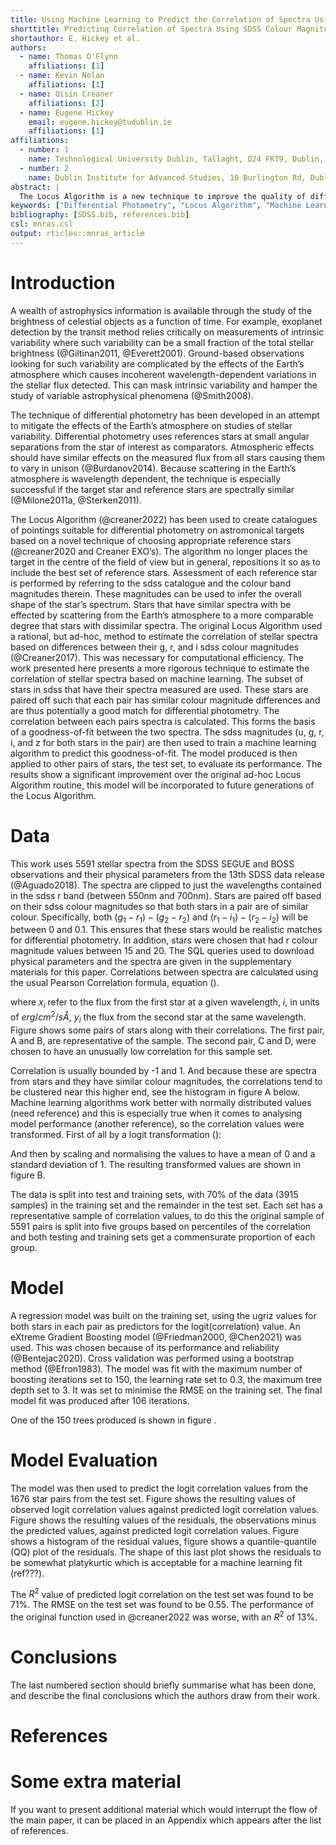 ```yaml
---
title: Using Machine Learning to Predict the Correlation of Spectra Using SDSS Colour Magnitudes as an Improvement to the Locus Algorithm
shorttitle: Predicting Correlation of Spectra Using SDSS Colour Magnitudes
shortauthor: E. Hickey et al.
authors:
  - name: Thomas O'Flynn
    affiliations: [1]
  - name: Kevin Nolan
    affiliations: [1]
  - name: Oisin Creaner
    affiliations: [2]
  - name: Eugene Hickey
    email: eugene.hickey@tudublin.ie
    affiliations: [1]
affiliations:
  - number: 1
    name: Technological University Dublin, Tallaght, D24 FKT9, Dublin, Ireland
  - number: 2
    name: Dublin Institute for Advanced Studies, 10 Burlington Rd, Dublin, D04 C932, Ireland
abstract: |
  The Locus Algorithm is a new technique to improve the quality of differential photometry by optimising the choices of reference stars. At the heart of this algorithm is a routine to assess how good each potential reference star is by comparing its sdss magnitude values to those of the target star. In this way, the difference in effect of the Earth's atmospheric scattering between target and reference can be minimised. This paper sets out a new way to calculate the calculate the quality of each reference star using machine learning. A random subset of stars from sdss with spectra was chosen. For each one, a suitable reference star was chosen, also with a spectrum. The correlation between the two spectra was taken to be the gold-standard measure of how well they match up for differential photometry. The five sdss magnitude values for each of these stars were used as predictors. A gradient boosting model was constructed on a training set of the stars and was evaluated on a testing set. The dataset used, the model construction, and performance evaluation is presented here.
keywords: ["Differential Photometry", "Locus Algorithm", "Machine Learning", "SDSS"]
bibliography: [SDSS.bib, references.bib]
csl: mnras.csl
output: rticles::mnras_article
---
```



# Introduction

A wealth of astrophysics information is available through the study of 
the brightness of celestial objects as a function of time. For example, exoplanet detection by the transit method relies critically on measurements of intrinsic variability where such variability can be a small fraction of the total stellar brightness (@Giltinan2011, @Everett2001). Ground-based observations looking for such variability are complicated by the effects of the Earth’s atmosphere which causes incoherent wavelength-dependent variations in the stellar flux detected. This can mask intrinsic variability and hamper the study of variable astrophysical phenomena (@Smith2008). 

The technique of differential photometry has been developed in an attempt to mitigate the effects of the Earth's atmosphere on studies of stellar variability. Differential photometry uses references stars at small angular separations from the star of interest as comparators. Atmospheric effects should have similar effects on the measured flux from all stars causing them to vary in unison (@Burdanov2014). Because scattering in the Earth's atmosphere is wavelength dependent, the technique is especially successful if the target star and reference stars are spectrally similar (@Milone2011a, @Sterken2011).  

The Locus Algorithm (@creaner2022) has been used to create catalogues of pointings suitable for differential photometry on astromonical targets based on a novel technique of choosing appropriate reference stars (@creaner2020 and Creaner EXO's). The algorithm no longer places the target in the centre of the field of view but in general, repositions it so as to include the best set of reference stars. Assessment of each reference star is performed by referring to the sdss catalogue and the colour band magnitudes therein. These magnitudes can be used to infer the overall shape of the star's spectrum. Stars that have similar spectra with be effected by scattering from the Earth's atmosphere to a more comparable degree that stars with dissimilar spectra. The original Locus Algorithm used a rational, but ad-hoc, method to estimate the correlation of stellar spectra based on differences between their g, r, and i sdss colour magnitudes (@Creaner2017). This was necessary for computational efficiency. The work presented here presents a more rigorous technique to estimate the correlation of stellar spectra based on machine learning. The subset of stars in sdss that have their spectra measured are used. These stars are paired off such that each pair has similar colour magnitude differences and are thus potentially a good match for differential photometry. The correlation between each pairs spectra is calculated. This forms the basis of a goodness-of-fit between the two spectra. The sdss magnitudes (u, g, r, i, and z for both stars in the pair) are then used to train a machine learning algorithm to predict this goodness-of-fit. The model produced is then applied to other pairs of stars, the test set, to evaluate its performance. The results show a significant improvement over the original ad-hoc Locus Algorithm routine, this model will be incorporated to future generations of the Locus Algorithm.

# Data

This work uses 5591 stellar spectra from the SDSS SEGUE and BOSS observations and their physical parameters from the 13th SDSS data release (@Aguado2018). The spectra are clipped to just the wavelengths contained in the sdss r band (between 550nm and 700nm). Stars are paired off based on their sdss colour magnitudes so that both stars in a pair are of similar colour. Specifically, both $(g_1-r_1)-(g_2-r_2)$ and $(r_1-i_1)-(r_2-i_2)$ will be between 0 and 0.1. This ensures that these stars would be realistic matches for differential photometry. In addition, stars were chosen that had r colour magnitude values between 15 and 20. The SQL queries used to download physical parameters and the spectra are given in the supplementary materials for this paper.
Correlations between spectra are calculated using the usual Pearson Correlation formula, equation (\ref{eq:correlation}).  


\begin{equation}
  \displaystyle r_{xy}={\frac {n\sum x_{i}y_{i}-\sum x_{i}\sum y_{i}}{{\sqrt {n\sum x_{i}^{2}-\left(\sum x_{i}\right)^{2}}}~{\sqrt {n\sum y_{i}^{2}-\left(\sum y_{i}\right)^{2}}}}}.
  \label{eq:correlation}
\end{equation}


where $x_i$ refer to the flux from the first star at a given wavelength, $i$, in units of $erg/cm^2/s Å$, $y_i$ the flux from the second star at the same wavelength. Figure \ref{fig:spectra} shows some pairs of stars along with their correlations. The first pair, A and B, are representative of the sample. The second pair, C and D, were chosen to have an unusually low correlation for this sample set.

\begin{figure}
  \includegraphics[width=\columnwidth, height = 8cm]{figures/spectra1}
  \includegraphics[width=\columnwidth, height = 8cm]{figures/spectra2}
    \caption{Two pairs of spectra downloaded from SDSS. The ugriz colour magnitudes for each star is given below its spectrum. The darkened area of the spectral line corresponds to the r-band wavelengths. The correlation between spectra A and C is 0.96. That between spectra B and D is 0.75.}
    \label{fig:spectra}
\end{figure}

Correlation is usually bounded by -1 and 1. And because these are spectra from stars and they have similar colour magnitudes, the correlations tend to be clustered near this higher end, see the histogram in figure \ref{fig:histograms}A below. Machine learning algorithms work better with normally distributed values (need reference) and this is especially true when it comes to analysing model performance (another reference), so the correlation values were transformed. First of all by a logit transformation (\ref{eq:logit}):

\begin{equation}
  \displaystyle \operatorname {logit} (x)=\ln \left({\frac {1+x}{1-x}}\right)
  \label{eq:logit}
\end{equation}


And then by scaling and normalising the values to have a mean of 0 and a standard deviation of 1. The resulting transformed values are shown in figure \ref{fig:histograms}B.  

\begin{figure}
  \includegraphics[width=\columnwidth, height = 5cm]{figures/histograms}
    \caption{(A) Histogram of Pearson correlation values between r-band spectra between pairs of matched stars. (B) Values in (A) transformed by a logit function.}
    \label{fig:histograms}
\end{figure}

The data is split into test and training sets, with 70% of the data (3915 samples) in the training set and the remainder in the test set. Each set has a representative sample of correlation values, to do this the original sample of 5591 pairs is split into five groups based on percentiles of the correlation and both testing and training sets get a commensurate proportion of each group.

# Model

A regression model was built on the training set, using the ugriz values for both stars in each pair as predictors for the logit(correlation) value. An eXtreme Gradient Boosting model (@Friedman2000, @Chen2021) was used. This was chosen because of its performance and reliability (@Bentejac2020). Cross validation was performed using a bootstrap method (@Efron1983). The model was fit with the maximum number of boosting iterations set to 150, the learning rate set to 0.3, the maximum tree depth set to 3. It was set to minimise the RMSE on the training set. The final model fit was produced after 106 iterations.

One of the 150 trees produced is shown in figure \ref{fig:tree}.

\begin{figure}
  \includegraphics[width=\columnwidth, height = 6.5cm]{figures/tree}
    \caption{One of the 150 decision trees produced by the gradient boosting algorithm}
    \label{fig:tree}
\end{figure}

# Model Evaluation

The model was then used to predict the logit correlation values from the 1676 star pairs from the test set. Figure \ref{fig:obs-pred} shows the resulting values of observed logit correlation values against predicted logit correlation values. Figure \ref{fig:residuals-pred} shows the resulting values of the residuals, the observations minus the predicted values, against predicted logit correlation values. Figure \ref{fig:residuals-hist} shows a histogram of the residual values, figure \ref{fig:residuals-qq} shows a quantile-quantile (QQ) plot of the residuals. The shape of this last plot shows the residuals to be somewhat platykurtic which is acceptable for a machine learning fit (ref???).

The $R^2$ value of predicted logit correlation on the test set was found to be 71%. The RMSE on the test set was found to be 0.55. The performance of the original function used in @creaner2022 was worse, with an $R^2$ of 13%.

\begin{figure}
  \includegraphics[width=\columnwidth, height = 6.5cm]{figures/observed-predicted}
    \caption{Observed versus predicted logit correlation values}
    \label{fig:obs-pred}
\end{figure}

\begin{figure}
  \includegraphics[width=\columnwidth, height = 6.5cm]{figures/residuals-predicted}
    \caption{Observed versus predicted logit correlation values}
    \label{fig:residuals-pred}
\end{figure}

\begin{figure}
  \includegraphics[width=\columnwidth, height = 6.5cm]{figures/residuals-hist}
    \caption{Observed versus predicted logit correlation values}
    \label{fig:residuals-hist}
\end{figure}

\begin{figure}
  \includegraphics[width=\columnwidth, height = 6.5cm]{figures/residuals-qq}
    \caption{Observed versus predicted logit correlation values}
    \label{fig:residuals-qq}
\end{figure}




<!-- \begin{table} -->
<!--   \centering -->
<!--   \caption{This is an example table. Captions appear above each table. -->
<!--   Remember to define the quantities, symbols and units used.} -->
<!--   \label{tab:example_table} -->
<!--   \begin{tabular}{lccr} % four columns, alignment for each -->
<!--     \hline -->
<!--     A & B & C & D\\ -->
<!--     \hline -->
<!--     1 & 2 & 3 & 4\\ -->
<!--     2 & 4 & 6 & 8\\ -->
<!--     3 & 5 & 7 & 9\\ -->
<!--     \hline -->
<!--   \end{tabular} -->
<!-- \end{table} -->

# Conclusions

The last numbered section should briefly summarise what has been done, and
describe the final conclusions which the authors draw from their work.


# References {-}

<div id="refs"></div>

\appendix

# Some extra material

If you want to present additional material which would interrupt the flow of the
main paper, it can be placed in an Appendix which appears after the list of
references.

